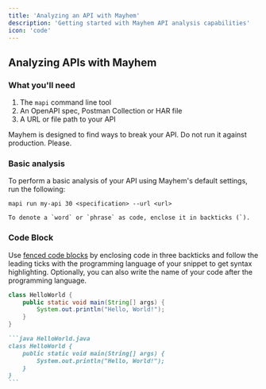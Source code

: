 ```yaml
---
title: 'Analyzing an API with Mayhem'
description: 'Getting started with Mayhem API analysis capabilities'
icon: 'code'
---
```


## Analyzing APIs with Mayhem

### What you'll need

1. The `mapi` command line tool
2. An OpenAPI spec, Postman Collection or HAR file
3. A URL or file path to your API

<Warn> Mayhem is designed to find ways to break your API.  Do not run it against production. Please.</Warn>

### Basic analysis

To perform a basic analysis of your API using Mayhem's default settings, run the following:

`mapi run my-api 30 <specification> --url <url>`

```
To denote a `word` or `phrase` as code, enclose it in backticks (`).
```

### Code Block

Use [fenced code blocks](https://www.markdownguide.org/extended-syntax/#fenced-code-blocks) by enclosing code in three backticks and follow the leading ticks with the programming language of your snippet to get syntax highlighting. Optionally, you can also write the name of your code after the programming language.

```java HelloWorld.java
class HelloWorld {
    public static void main(String[] args) {
        System.out.println("Hello, World!");
    }
}
```

````md
```java HelloWorld.java
class HelloWorld {
    public static void main(String[] args) {
        System.out.println("Hello, World!");
    }
}
```
````
